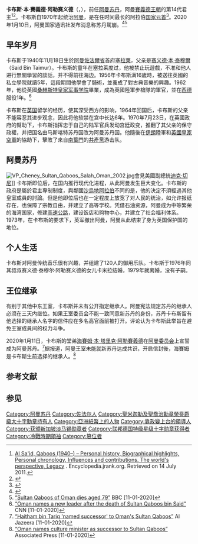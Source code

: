 {{Infobox royalty
|name = 卡布斯·本·赛义德
|image       = Omani Qaboos bin Said Al Said (cropped).jpg
|image_size  = 
|caption     = 2013年在{{le|阿萊姆王宮|Al Alam Palace}}
|succession  = [[阿曼苏丹|阿曼苏丹]]
|reign       = 1970年7月23日－2020年1月10日
|predecessor = [[赛义德·本·泰穆尔|赛义德·本·泰穆尔]]
|successor   = [[海賽姆·本·塔里克·阿勒賽義德|海賽姆·本·塔里克·阿勒賽義德]]
|birth_date  = {{birth date|1940|11|18|df=y}}
|birth_place = {{le|马斯喀特和阿曼苏丹国|Sultanate of Muscat and Oman}}[[塞拉莱|塞拉莱]]
|death_date  = {{death date and age|2020|1|10|1940|11|18|df=y}}
|death_place = {{OMA}}[[马斯喀特|马斯喀特]]
|spouse      = {{marriage|赛义达·纳瓦勒·宾特·塔里克|1976|1979|reason=divorced}}
|house       = [[赛义德王朝|赛义德王朝]]
|father      = [[赛义德·本·泰穆尔|赛义德·本·泰穆尔]]
|mother      = 马祖恩·马沙尼
|religion    = [[伊斯兰教|伊斯兰教]][[伊巴德派|伊巴德派]]
|burial_place = 馬斯喀特皇家公墓
}}

'''卡布斯·本·賽義德·阿勒赛义德'''（{{lang-ar|قابوس بن سعيد آل سعيد}}，{{bd|1940年|11月18日|2020年|1月10日|catIdx=Q}}），前任[[阿曼苏丹|阿曼苏丹]]，阿曼[[賽義德王朝|賽義德王朝]]的第14代君主<ref>[http://encyclopedia.jrank.org/articles/pages/5492/Al-Bu-Sa-id-Qaboos-1940.html Al Sa'id, Qaboos (1940–) – Personal history, Biographical highlights, Personal chronology, Influences and contributions, The world's perspective, Legacy] {{Wayback|url=http://encyclopedia.jrank.org/articles/pages/5492/Al-Bu-Sa-id-Qaboos-1940.html |date=20160324150807 }}. Encyclopedia.jrank.org. Retrieved on 14 July 2011.</ref><ref>{{cite encyclopedia |title=Qaboos bin Said |encyclopedia=Webster's Concise Encyclopedia |volume=1 |pages=520 |publisher=Gramercy Books |location=New York |year=1998 |id= }}</ref>。卡布斯自1970年起统治[[阿曼|阿曼]]，是在任时间最长的阿拉伯[[国家元首|国家元首]]<ref>{{cite web|title=Can Oman’s Stability Outlive Sultan Qaboos?|url=http://www.mei.edu/content/can-oman%E2%80%99s-stability-outlive-sultan-qaboos|website=Middle East Institute|accessdate=2017-03-01|archive-date=2017-03-02|archive-url=https://web.archive.org/web/20170302112017/http://www.mei.edu/content/can-oman%E2%80%99s-stability-outlive-sultan-qaboos|dead-url=no}}</ref>。2020年1月10日，阿曼国家通讯社发布消息称苏丹駕崩。<ref>{{cite news |author1=俄罗斯卫星通讯社 |title=阿曼国家通讯社发布消息称，1970年以来一直担任阿曼苏丹国苏丹的卡布斯∙本∙赛义德于1月10日周五去世 |url=http://sputniknews.cn/society/202001111030429064/ |accessdate=2020-01-11 |work=俄罗斯卫星通讯社 |agency=俄罗斯卫星通讯社 |date=2020-01-11 |archive-date=2020-08-07 |archive-url=https://web.archive.org/web/20200807153948/http://sputniknews.cn/society/202001111030429064/ |dead-url=no }}</ref><ref>[https://www.bbc.com/news/world-middle-east-50902476 “Sultan Qaboos of Oman dies aged 79”] {{Wayback|url=https://www.bbc.com/news/world-middle-east-50902476 |date=20200115183138 }} BBC [11-01-2020]</ref>

== 早年岁月 ==
卡布斯于1940年11月18日生於[[阿曼|阿曼]][[佐法爾省|佐法爾省]]首府[[塞拉莱|塞拉莱]]，父亲是[[赛义德·本·泰穆爾|赛义德·本·泰穆爾]]（Said Bin Taimur）。卡布斯的童年在塞拉莱度过，他被禁止玩遊戲，不准和他人进行無關學習的談話，并不得前往海边。1956年卡布斯满16歲時，被送往英國的私立學院就讀5年，這段期間他學會了騎術，並養成了對古典音樂的興趣。1962年，他從英國[[桑赫斯特皇家军事学院|桑赫斯特皇家军事学院]]畢業，成為英國陸軍步槍隊的軍官，並在[[西德|西德]]服役1年。<ref>[https://www.cnn.com/2020/01/11/middleeast/oman-sultan-qaboos-bin-said-death-intl/index.html “Oman names a new leader after the death of Sultan Qaboos bin Said”] {{Wayback|url=https://www.cnn.com/2020/01/11/middleeast/oman-sultan-qaboos-bin-said-death-intl/index.html |date=20210125232158 }} CNN [11–01-2020]</ref>

卡布斯在[[英国|英国]]留学的经历，使其深受西方的影响，1964年回国后，卡布斯的父亲不能容忍其进步观念，因此将他软禁在宫中长达6年。1970年7月23日，在英國政府的幫助下，卡布斯指挥忠于自己的陆军官兵发动宫廷政变，推翻了其父亲的保守政權，并把国名由马斯喀特苏丹国改为阿曼苏丹国。他隨後在[[伊朗|伊朗]]陸軍和[[英國皇家空軍|英國皇家空軍]]的協助下，擊敗了來自[[南葉門|南葉門]]的[[共產黨|共產黨]]游击队。

== 阿曼苏丹 ==
[[File:VP_Cheney_Sultan_Qaboos_Salah_Oman_2002.jpg|thumb]]會見美國副總統[[迪克·切尼|迪克·切尼]]]]
卡布斯即位后，在国内推行现代化进程，从此阿曼发生巨大变化。卡布斯的政府是屬於君主專制制度，與鄰國[[沙烏地阿拉伯|沙烏地阿拉伯]]不同的是，他的決定不須經過其他皇室成員的討論。但是他即位后也在一定程度上放宽了对人民的统治，如允许报纸存在，也保障了宗教自由，并建立了高等学校。凭借石油资源，阿曼成为中等繁荣的海湾国家，修建[[高速公路|高速公路]]，建设饭店和购物中心，并建立了社会福利体系。1973年，在卡布斯的要求下，英军撤出阿曼，阿曼从此结束了身为英国保护国的地位。

== 个人生活 ==
卡布斯对阿曼传统音乐很有兴趣，并组建了120人的御用乐队。卡布斯于1976年同其叔叔赛义德·泰穆尔·阿勒赛义德的女儿卡米拉结婚，1979年就离婚，没有子嗣。

== 王位继承 ==
有别于其他中东王室，卡布斯并未有公开指定继承人。阿曼宪法规定苏丹的继承人必须在三天内继位。如果王室委员会不能一致同意新苏丹的身份，苏丹卡布斯留有他选择的继承人名字的信件应在多名高官面前被打开。评论认为卡布斯此举旨在避免王室成員间的权力斗争。

2020年1月11日，卡布斯的堂弟[[海賽姆·本·塔里克·阿勒賽義德|海賽姆·本·塔里克·阿勒賽義德]]在[[阿曼委员会|阿曼委员会]]上宣誓成为阿曼苏丹。<ref>[https://www.aljazeera.com/news/2020/01/haitham-bin-tariq-named-successor-oman-sultan-qaboos-200111060309444.html “Haitham bin Tariq 'named successor' to Oman's Sultan Qaboos”] {{Wayback|url=https://www.aljazeera.com/news/2020/01/haitham-bin-tariq-named-successor-oman-sultan-qaboos-200111060309444.html |date=20200111062427 }} Al Jazeera [11-01-2020]</ref>据报道，阿曼王室未能就新苏丹达成共识，开启信封後，海賽姆是卡布斯生前选择的继承人。<ref>[https://apnews.com/9ca4a9910ede3e11b2fbf085189e628b “Oman names culture minister as successor to Sultan Qaboos”] {{Wayback|url=https://apnews.com/9ca4a9910ede3e11b2fbf085189e628b |date=20200111074226 }} Associated Press [11-01-2020]</ref>

== 参考文献 ==
<div style="font-size: 85%">
<references />
</div>
== 参见 ==
{{s-start}}
{{s-hou|[[賽義德王朝|賽義德王朝]]|1940年|11月18日|2020年|1月10日}}
{{s-reg}}
{{s-bef|before=[[赛义德·本·泰穆爾|赛义德·本·泰穆爾]]}}
{{s-ttl|title=[[阿曼苏丹|阿曼苏丹]]|years=1970年7月23日－2020年1月10日}}
{{s-aft|after=[[海賽姆·本·塔里克·阿勒賽義德|海賽姆·本·塔里克·阿勒賽義德]]}}
{{s-end}}
{{Authority control}}
{{DEFAULTSORT:Qaboos Bin Said}}
[[Category:阿曼苏丹|Category:阿曼苏丹]]
[[Category:佐法尔人|Category:佐法尔人]]
[[Category:聖米迦勒及聖喬治勳章榮譽爵級大十字勳章持有人|Category:聖米迦勒及聖喬治勳章榮譽爵級大十字勳章持有人]]
[[Category:亞洲紙幣上的人物|Category:亞洲紙幣上的人物]]
[[Category:靠政變上台的領導人|Category:靠政變上台的領導人]]
[[Category:获颁新加坡淡马锡勋章者|Category:获颁新加坡淡马锡勋章者]]
[[Category:联邦德国特级星级十字勋章获得者|Category:联邦德国特级星级十字勋章获得者]]
[[Category:冷戰時期領袖|Category:冷戰時期領袖]]
[[Category:篡位者|Category:篡位者]]